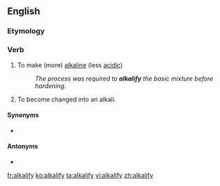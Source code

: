 ==English==

===Etymology===
{{suffix|en|alkali|fy}}

===Verb===
{{en-verb|alkalifies|alkalifying|alkalified}}

# {{lb|en|transitive}} To make (more) [[alkaline]] (less [[acidic]])
#: ''The process was required to '''alkalify''' the basic mixture before hardening.''
# {{lb|en|intransitive}} To become changed into an alkali.

====Synonyms====
* {{l|en|basify}}

====Antonyms====
* {{l|en|acidify}}

[[fr:alkalify]]
[[ko:alkalify]]
[[ta:alkalify]]
[[vi:alkalify]]
[[zh:alkalify]]